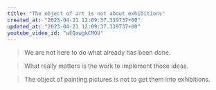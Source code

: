 ```yaml
---
title: "The object of art is not about exhibitions"
created_at: "2023-04-21 12:09:37.319737+00"
updated_at: "2023-04-21 12:09:37.319737+00"
youtube_video_id: "wEQawgkCMOU"
---
```


> We are not here to do what already has been done.

> What really matters is the work to implement those ideas.

> The object of painting pictures is not to get them into exhibitions.

<YouTubePlayer id="wEQawgkCMOU" />
